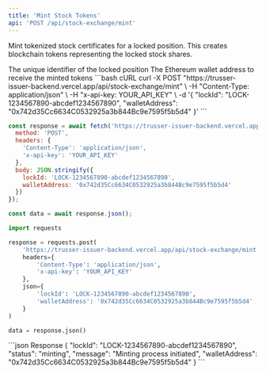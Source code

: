 ```yaml
---
title: 'Mint Stock Tokens'
api: 'POST /api/stock-exchange/mint'
---
```


Mint tokenized stock certificates for a locked position. This creates blockchain tokens representing the locked stock shares.

<ParamField body="lockId" type="string" required>
  The unique identifier of the locked position
</ParamField>

<ParamField body="walletAddress" type="string" required>
  The Ethereum wallet address to receive the minted tokens
</ParamField>

<RequestExample>
```bash cURL
curl -X POST "https://trusser-issuer-backend.vercel.app/api/stock-exchange/mint" \
  -H "Content-Type: application/json" \
  -H "x-api-key: YOUR_API_KEY" \
  -d '{
    "lockId": "LOCK-1234567890-abcdef1234567890",
    "walletAddress": "0x742d35Cc6634C0532925a3b844Bc9e7595f5b5d4"
  }'
```

```javascript JavaScript
const response = await fetch('https://trusser-issuer-backend.vercel.app/api/stock-exchange/mint', {
  method: 'POST',
  headers: {
    'Content-Type': 'application/json',
    'x-api-key': 'YOUR_API_KEY'
  },
  body: JSON.stringify({
    lockId: 'LOCK-1234567890-abcdef1234567890',
    walletAddress: '0x742d35Cc6634C0532925a3b844Bc9e7595f5b5d4'
  })
});

const data = await response.json();
```

```python Python
import requests

response = requests.post(
    'https://trusser-issuer-backend.vercel.app/api/stock-exchange/mint',
    headers={
        'Content-Type': 'application/json',
        'x-api-key': 'YOUR_API_KEY'
    },
    json={
        'lockId': 'LOCK-1234567890-abcdef1234567890',
        'walletAddress': '0x742d35Cc6634C0532925a3b844Bc9e7595f5b5d4'
    }
)

data = response.json()
```
</RequestExample>

<ResponseExample>
```json Response
{
  "lockId": "LOCK-1234567890-abcdef1234567890",
  "status": "minting",
  "message": "Minting process initiated",
  "walletAddress": "0x742d35Cc6634C0532925a3b844Bc9e7595f5b5d4"
}
```
</ResponseExample>